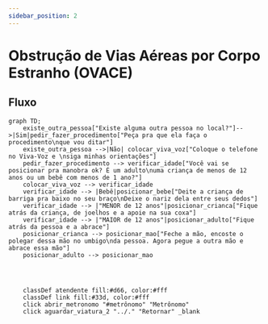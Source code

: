 ```yaml
---
sidebar_position: 2
---
```

# Obstrução de Vias Aéreas por Corpo Estranho (OVACE)

## Fluxo
```mermaid
graph TD;
    existe_outra_pessoa["Existe alguma outra pessoa no local?"]-->|Sim|pedir_fazer_procedimento["Peça pra que ela faça o procedimento\nque vou ditar"]
    existe_outra_pessoa -->|Não| colocar_viva_voz["Coloque o telefone no Viva-Voz e \nsiga minhas orientações"]
    pedir_fazer_procedimento --> verificar_idade["Você vai se posicionar pra manobra ok? É um adulto\numa criança de menos de 12 anos ou um bebê com menos de 1 ano?"]
    colocar_viva_voz --> verificar_idade
    verificar_idade --> |Bebê|posicionar_bebe["Deite a criança de barriga pra baixo no seu braço\nDeixe o nariz dela entre seus dedos"]
    verificar_idade --> |"MENOR de 12 anos"|posicionar_crianca["Fique atrás da criança, de joelhos e a apoie na sua coxa"]
    verificar_idade --> |"MAIOR de 12 anos"|posicionar_adulto["Fique atrás da pessoa e a abrace"]
    posicionar_crianca --> posicionar_mao["Feche a mão, encoste o polegar dessa mão no umbigo\nda pessoa. Agora pegue a outra mão e abrace essa mão"]
    posicionar_adulto --> posicionar_mao
  

    

    classDef atendente fill:#d66, color:#fff
    classDef link fill:#33d, color:#fff
    click abrir_metronomo "#metrônomo" "Metrônomo"
    click aguardar_viatura_2 "../." "Retornar" _blank

```